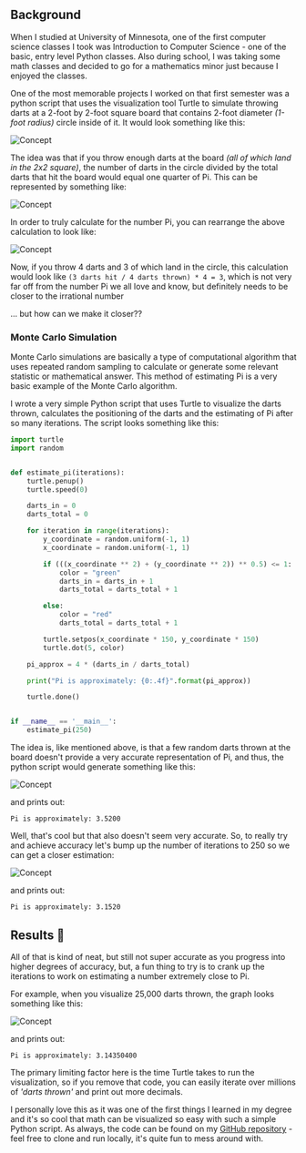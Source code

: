 

## Background

When I studied at University of Minnesota, one of the first computer science classes I took was Introduction to Computer Science -
one of the basic, entry level Python classes. Also during school, I was taking some math classes and decided to go for a mathematics
minor just because I enjoyed the classes.

One of the most memorable projects I worked on that first semester was a python script that uses the visualization tool Turtle
to simulate throwing darts at a 2-foot by 2-foot square board that contains 2-foot diameter _(1-foot radius)_ circle inside of it.
It would look something like this:

<Image alt="Concept" src="/assets/blog/images/estimating-pi/concept.png" />

The idea was that if you throw enough darts at the board _(all of which land in the 2x2 square)_, the number of darts in the circle
divided by the total darts that hit the board would equal one quarter of Pi. This can be represented by something like:

<Image
  alt="Concept"
  src="/assets/blog/images/estimating-pi/calculation-1.png"
/>

In order to truly calculate for the number Pi, you can rearrange the above calculation to look like:

<Image
  alt="Concept"
  src="/assets/blog/images/estimating-pi/calculation-2.png"
/>

Now, if you throw 4 darts and 3 of which land in the circle, this calculation would look like `(3 darts hit / 4 darts thrown) * 4 = 3`,
which is not very far off from the number Pi we all love and know, but definitely needs to be closer to the irrational number

... but how can we make it closer??

### Monte Carlo Simulation

Monte Carlo simulations are basically a type of computational algorithm that uses repeated random sampling to calculate or generate
some relevant statistic or mathematical answer. This method of estimating Pi is a very basic example of the Monte Carlo algorithm.

I wrote a very simple Python script that uses Turtle to visualize the darts thrown, calculates the positioning of the darts and
the estimating of Pi after so many iterations. The script looks something like this:

```python title="estimate.py"
import turtle
import random


def estimate_pi(iterations):
    turtle.penup()
    turtle.speed(0)

    darts_in = 0
    darts_total = 0

    for iteration in range(iterations):
        y_coordinate = random.uniform(-1, 1)
        x_coordinate = random.uniform(-1, 1)

        if (((x_coordinate ** 2) + (y_coordinate ** 2)) ** 0.5) <= 1:
            color = "green"
            darts_in = darts_in + 1
            darts_total = darts_total + 1

        else:
            color = "red"
            darts_total = darts_total + 1

        turtle.setpos(x_coordinate * 150, y_coordinate * 150)
        turtle.dot(5, color)

    pi_approx = 4 * (darts_in / darts_total)

    print("Pi is approximately: {0:.4f}".format(pi_approx))

    turtle.done()


if __name__ == '__main__':
    estimate_pi(250)
```

The idea is, like mentioned above, is that a few random darts thrown at the board doesn't provide a very accurate representation
of Pi, and thus, the python script would generate something like this:

<Image alt="Concept" src="/assets/blog/images/estimating-pi/first.png" />

and prints out:

```text
Pi is approximately: 3.5200
```

Well, that's cool but that also doesn't seem very accurate. So, to really try and achieve accuracy let's bump up the number
of iterations to 250 so we can get a closer estimation:

<Image alt="Concept" src="/assets/blog/images/estimating-pi/second.png" />

and prints out:

```text
Pi is approximately: 3.1520
```

## Results 🎉

All of that is kind of neat, but still not super accurate as you progress into higher degrees of accuracy, but, a fun thing to try
is to crank up the iterations to work on estimating a number extremely close to Pi.

For example, when you visualize 25,000 darts thrown, the graph looks something like this:

<Image alt="Concept" src="/assets/blog/images/estimating-pi/final.png" />

and prints out:

```text
Pi is approximately: 3.14350400
```

The primary limiting factor here is the time Turtle takes to run the visualization, so if you remove that code, you can easily
iterate over millions of _'darts thrown'_ and print out more decimals.

I personally love this as it was one of the first things I learned in my degree and it's so cool that math can be visualized
so easy with such a simple Python script. As always, the code can be found on my [GitHub repository](https://github.com/willsather/pi-approximation) - feel
free to clone and run locally, it's quite fun to mess around with.
